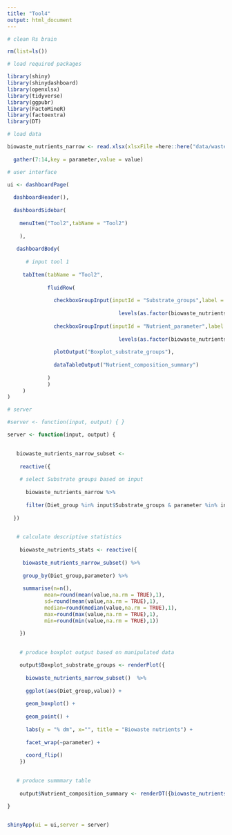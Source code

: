 ```yaml
---
title: "Tool4"
output: html_document
---
```


```r

# clean Rs brain

rm(list=ls()) 

# load required packages

library(shiny)
library(shinydashboard)
library(openxlsx)
library(tidyverse)
library(ggpubr)
library(FactoMineR)
library(factoextra)
library(DT)

```


```r

# load data

biowaste_nutrients_narrow <- read.xlsx(xlsxFile =here::here("data/waste_sum.xlsx"),sheet = 1) %>% 
  
  gather(7:14,key = parameter,value = value) 

```

```r

# user interface

ui <- dashboardPage(
  
  dashboardHeader(),
  
  dashboardSidebar(
    
    menuItem("Tool2",tabName = "Tool2")
  
    ),
 
   dashboardBody(
   
      # input tool 1
     
     tabItem(tabName = "Tool2",
             
             fluidRow(
               
               checkboxGroupInput(inputId = "Substrate_groups",label = "Substrate groups",choices = 
                                    
                                    levels(as.factor(biowaste_nutrients_narrow$Diet_group)),selected = "Food waste"),
              
               checkboxGroupInput(inputId = "Nutrient_parameter",label = "Nutrient parameter",choices = 
                                    
                                    levels(as.factor(biowaste_nutrients_narrow$parameter)),selected = "Ash"),
               
               plotOutput("Boxplot_substrate_groups"),
               
               dataTableOutput("Nutrient_composition_summary")
                
             )
             )
     )
)

```

```r

# server

#server <- function(input, output) { }

server <- function(input, output) { 
  

   biowaste_nutrients_narrow_subset <-
  
    reactive({
    
    # select Substrate groups based on input
    
      biowaste_nutrients_narrow %>% 
  
      filter(Diet_group %in% input$Substrate_groups & parameter %in% input$Nutrient_parameter)
        
  })
    

   # calculate descriptive statistics
   
    biowaste_nutrients_stats <- reactive({
   
     biowaste_nutrients_narrow_subset() %>% 
  
     group_by(Diet_group,parameter) %>% 
   
     summarise(n=n(),
            mean=round(mean(value,na.rm = TRUE),1),
            sd=round(mean(value,na.rm = TRUE),1),
            median=round(median(value,na.rm = TRUE),1),
            max=round(max(value,na.rm = TRUE),1),
            min=round(min(value,na.rm = TRUE),1))
      
    })
   

    # produce boxplot output based on manipulated data

    output$Boxplot_substrate_groups <- renderPlot({
     
      biowaste_nutrients_narrow_subset()  %>% 
  
      ggplot(aes(Diet_group,value)) +
  
      geom_boxplot() +
  
      geom_point() +
  
      labs(y = "% dm", x="", title = "Biowaste nutrients") +
  
      facet_wrap(~parameter) +
  
      coord_flip()
    })

    
   # produce summmary table 
    
    output$Nutrient_composition_summary <- renderDT({biowaste_nutrients_stats()})

}
    
```

```r
shinyApp(ui = ui,server = server)
```

